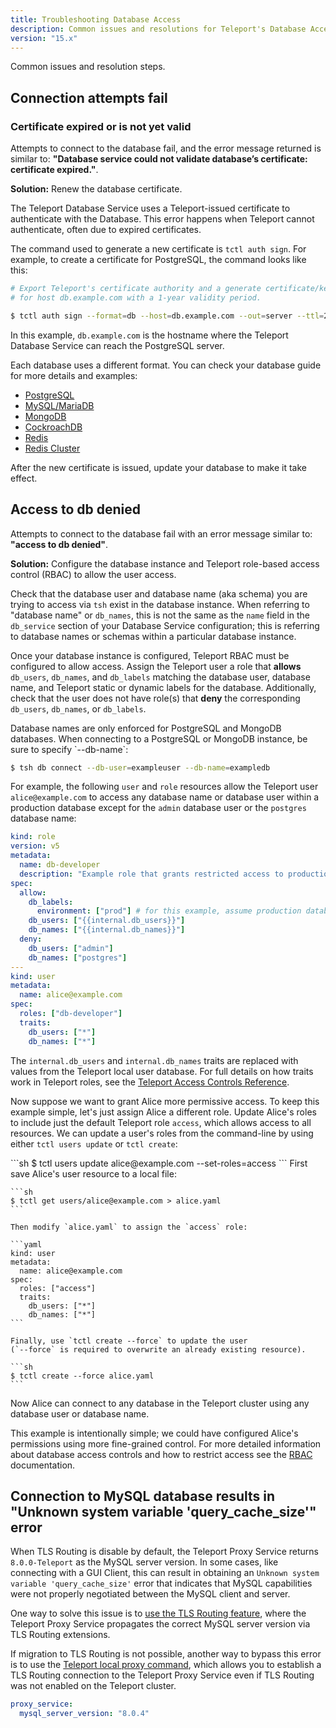 ```yaml
---
title: Troubleshooting Database Access
description: Common issues and resolutions for Teleport's Database Access
version: "15.x"
---
```


Common issues and resolution steps.

## Connection attempts fail

### Certificate expired or is not yet valid

Attempts to connect to the database fail, and the error message returned is
similar to: **"Database service could not validate database’s certificate:
certificate expired."**.

**Solution:** Renew the database certificate.

The Teleport Database Service uses a Teleport-issued certificate to authenticate
with the Database. This error happens when Teleport cannot authenticate, often
due to expired certificates.

The command used to generate a new certificate is `tctl auth sign`. For example,
to create a certificate for PostgreSQL, the command looks like this:

```bash
# Export Teleport's certificate authority and a generate certificate/key pair
# for host db.example.com with a 1-year validity period.

$ tctl auth sign --format=db --host=db.example.com --out=server --ttl=2190h
```

In this example, `db.example.com` is the hostname where the Teleport Database
Service can reach the PostgreSQL server.

Each database uses a different format. You can check your database guide for more
details and examples:

- [PostgreSQL](/docs/database-access/guides/postgres-self-hosted#step-25-create-a-certificatekey-pair)
- [MySQL/MariaDB](/docs/database-access/guides/mysql-self-hosted#step-24-create-a-certificatekey-pair)
- [MongoDB](/docs/database-access/guides/mongodb-self-hosted#set-up-mutual-tls)
- [CockroachDB](/docs/database-access/guides/cockroachdb-self-hosted#set-up-mutual-tls)
- [Redis](/docs/database-access/guides/redis#step-45-set-up-mutual-tls)
- [Redis Cluster](/docs/database-access/guides/redis-cluster#step-46-set-up-mutual-tls)

After the new certificate is issued, update your database to make it take effect.

## Access to db denied

Attempts to connect to the database fail with an error message
similar to: **"access to db denied"**.

**Solution:** Configure the database instance and Teleport role-based access control (RBAC) to allow the user
access.

Check that the database user and database name (aka schema) you are trying to access via `tsh` exist in the database instance.
When referring to "database name" or `db_names`, this is not the same as the `name` field in the `db_service` section of your Database Service configuration;
this is referring to database names or schemas within a particular database instance.

Once your database instance is configured, Teleport RBAC must be configured to allow access.
Assign the Teleport user a role that **allows** `db_users`, `db_names`, and `db_labels` matching the
database user, database name, and Teleport static or dynamic labels for the database. Additionally, check that
the user does not have role(s) that **deny** the corresponding `db_users`, `db_names`, or `db_labels`.

<Warning>
  Database names are only enforced for PostgreSQL and MongoDB databases.
  When connecting to a PostgreSQL or MongoDB instance, be sure to specify `--db-name`:

  ```sh
  $ tsh db connect --db-user=exampleuser --db-name=exampledb
  ```
</Warning>

For example, the following `user` and `role` resources allow the Teleport user `alice@example.com` to
access any database name or database user
within a production database except for the `admin` database user or
the `postgres` database name:

```yaml
kind: role
version: v5
metadata:
  name: db-developer
  description: "Example role that grants restricted access to production databases"
spec:
  allow:
    db_labels:
      environment: ["prod"] # for this example, assume production databases have this label in your Teleport cluster
    db_users: ["{{internal.db_users}}"]
    db_names: ["{{internal.db_names}}"]
  deny:
    db_users: ["admin"]
    db_names: ["postgres"]
---
kind: user
metadata:
  name: alice@example.com
spec:
  roles: ["db-developer"]
  traits:
    db_users: ["*"]
    db_names: ["*"]
```

The `internal.db_users` and `internal.db_names` traits are
replaced with values from the Teleport local user database. For full details on
how traits work in Teleport roles, see the [Teleport Access
Controls Reference](/docs/access-controls/reference).

Now suppose we want to grant Alice more permissive access.
To keep this example simple, let's just assign Alice a different role.
Update Alice's roles to include just the default Teleport role `access`, which allows access to all resources.
We can update a user's roles from the command-line by using either `tctl users update` or `tctl create`:

<Tabs>
  <Tab title="tctl users update">
    ```sh
    $ tctl users update alice@example.com --set-roles=access
    ```
  </Tab>

  <Tab title="tctl create">
    First save Alice's user resource to a local file:

    ```sh
    $ tctl get users/alice@example.com > alice.yaml
    ```

    Then modify `alice.yaml` to assign the `access` role:

    ```yaml
    kind: user
    metadata:
      name: alice@example.com
    spec:
      roles: ["access"]
      traits:
        db_users: ["*"]
        db_names: ["*"]
    ```

    Finally, use `tctl create --force` to update the user
    (`--force` is required to overwrite an already existing resource).

    ```sh
    $ tctl create --force alice.yaml
    ```
  </Tab>
</Tabs>

Now Alice can connect to any database in the Teleport cluster using any database user or database name.

This example is intentionally simple; we could have configured Alice's permissions using more fine-grained control.
For more detailed information about database access controls and how to restrict
access see the [RBAC](/docs/database-access/rbac) documentation.

## Connection to MySQL database results in "Unknown system variable 'query\_cache\_size'" error

When TLS Routing is disable by default, the Teleport Proxy Service returns `8.0.0-Teleport` as the MySQL server version. In some cases, like connecting with a GUI Client, this can result in obtaining an `Unknown system variable 'query_cache_size'` error that indicates that MySQL capabilities were not properly negotiated between the MySQL client and server.

One way to solve this issue is to [use the TLS Routing
feature](/docs/management/operations/tls-routing), where the Teleport Proxy
Service propagates the correct MySQL server version via TLS Routing extensions.

If migration to TLS Routing is not possible, another way to bypass this error is
to use the [Teleport local proxy
command](/docs/connect-your-client/gui-clients#get-connection-information),
which allows you to establish a TLS Routing connection to the Teleport Proxy
Service even if TLS Routing was not enabled on the Teleport cluster.

```yaml
proxy_service:
  mysql_server_version: "8.0.4"
```
